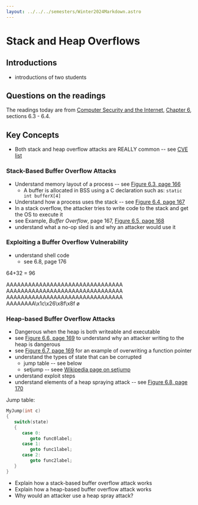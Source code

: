 ```yaml
---
layout: ../../../semesters/Winter2024Markdown.astro
---
```


# Stack and Heap Overflows

## Introductions

- introductions of two students

## Questions on the readings

The readings today are from
[Computer Security and the Internet](https://people.scs.carleton.ca/~paulv/toolsjewels.html]),
[Chapter 6](https://people.scs.carleton.ca/~paulv/toolsjewels/TJrev1/ch6-rev1.pdf),
sections 6.3 - 6.4.

## Key Concepts

- Both stack and heap overflow attacks are REALLY common -- see
  [CVE list](https://www.cvedetails.com/vulnerability-list/opov-1/overflow.html)

### Stack-Based Buffer Overflow Attacks

- Understand memory layout of a process -- see
  [Figure 6.3, page 166](https://people.scs.carleton.ca/~paulv/toolsjewels/TJrev1/ch6-rev1.pdf)
  - A buffer is allocated in BSS using a C declaration such as:
    `static int bufferX[4]`
- Understand how a process uses the stack -- see
  [Figure 6.4, page 167](https://people.scs.carleton.ca/~paulv/toolsjewels/TJrev1/ch6-rev1.pdf)
- In a stack overflow, the attacker tries to write code to the stack and get the
  OS to execute it
- see Example, _Buffer Overflow_, page 167,
  [Figure 6.5, page 168](https://people.scs.carleton.ca/~paulv/toolsjewels/TJrev1/ch6-rev1.pdf)
- understand what a no-op sled is and why an attacker would use it

### Exploiting a Buffer Overflow Vulnerability

- understand shell code
  - see 6.8, page 176

64+32 = 96

AAAAAAAAAAAAAAAAAAAAAAAAAAAAAAAA
AAAAAAAAAAAAAAAAAAAAAAAAAAAAAAAA
AAAAAAAAAAAAAAAAAAAAAAAAAAAAAAAA
AAAAAAAA\x1c\x26\x8f\x8f
ø

### Heap-based Buffer Overflow Attacks

- Dangerous when the heap is both writeable and executable
- see
  [Figure 6.6, page 169](https://people.scs.carleton.ca/~paulv/toolsjewels/TJrev1/ch6-rev1.pdf)
  to understand why an attacker writing to the heap is dangerous
- see
  [Figure 6.7, page 169](https://people.scs.carleton.ca/~paulv/toolsjewels/TJrev1/ch6-rev1.pdf)
  for an example of overwriting a function pointer
- understand the types of state that can be corrupted
  - jump table -- see below
  - setjump -- seee
    [Wikipedia page on setjump](https://en.wikipedia.org/wiki/Setjmp.h)
- understand exploit steps
- understand elements of a heap spraying attack -- see
  [Figure 6.8, page 170](https://people.scs.carleton.ca/~paulv/toolsjewels/TJrev1/ch6-rev1.pdf)

Jump table:

```c
MyJump(int c)
{
   switch(state)
   {
      case 0:
         goto func0label;
      case 1:
         goto func1label;
      case 2:
         goto func2label;
   }
}
```

- Explain how a stack-based buffer overflow attack works
- Explain how a heap-based buffer overflow attack works
- Why would an attacker use a heap spray attack?
